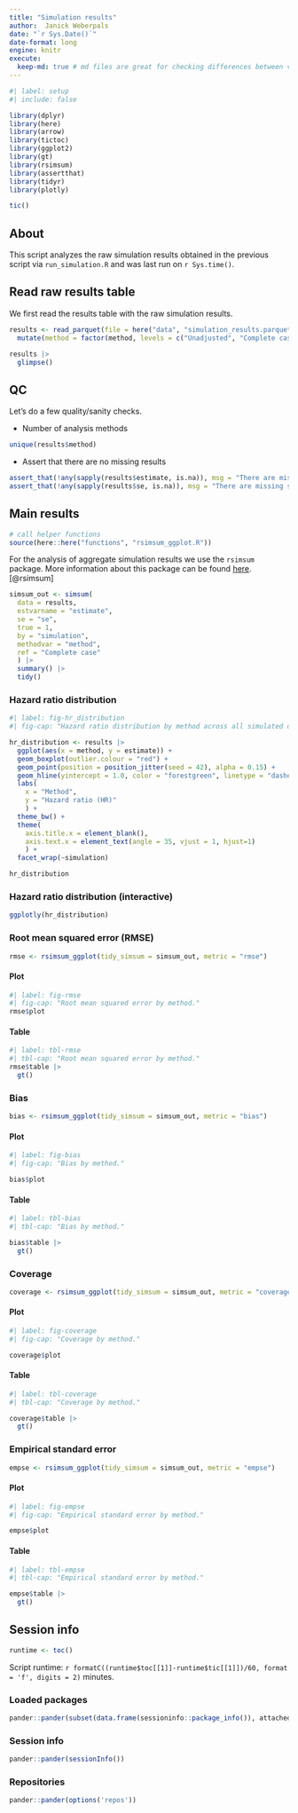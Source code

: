 ```yaml
---
title: "Simulation results"
author:  Janick Weberpals
date: "`r Sys.Date()`"
date-format: long
engine: knitr
execute:
  keep-md: true # md files are great for checking differences between versions
---
```


```r
#| label: setup
#| include: false

library(dplyr)
library(here)
library(arrow)
library(tictoc)
library(ggplot2)
library(gt)
library(rsimsum)
library(assertthat)
library(tidyr)
library(plotly)

tic()
```

## About

This script analyzes the raw simulation results obtained in the previous script via `run_simulation.R` and was last run on `r Sys.time()`.

## Read raw results table

We first read the results table with the raw simulation results.

```r
results <- read_parquet(file = here("data", "simulation_results.parquet")) |> 
  mutate(method = factor(method, levels = c("Unadjusted", "Complete case", "Imputed")))

results |> 
  glimpse()
```

## QC

Let's do a few quality/sanity checks.

-   Number of analysis methods

```r
unique(results$method)
```

-   Assert that there are no missing results

```r
assert_that(!any(sapply(results$estimate, is.na)), msg = "There are missing estimates")
assert_that(!any(sapply(results$se, is.na)), msg = "There are missing standard errors")
```

## Main results

```r
# call helper functions
source(here::here("functions", "rsimsum_ggplot.R"))
```

For the analysis of aggregate simulation results we use the `rsimsum` package. More information about this package can be found [here](https://ellessenne.github.io/rsimsum/).[@rsimsum]

```r
simsum_out <- simsum(
  data = results, 
  estvarname = "estimate", 
  se = "se", 
  true = 1, 
  by = "simulation",
  methodvar = "method", 
  ref = "Complete case"
  ) |> 
  summary() |> 
  tidy()
```



::: panel-tabset
### Hazard ratio distribution

```r
#| label: fig-hr_distribution
#| fig-cap: "Hazard ratio distribution by method across all simulated datasets."

hr_distribution <- results |> 
  ggplot(aes(x = method, y = estimate)) +
  geom_boxplot(outlier.colour = "red") +
  geom_point(position = position_jitter(seed = 42), alpha = 0.15) +
  geom_hline(yintercept = 1.0, color = "forestgreen", linetype = "dashed") +
  labs(
    x = "Method",
    y = "Hazard ratio (HR)"
    ) +
  theme_bw() +
  theme(
    axis.title.x = element_blank(),
    axis.text.x = element_text(angle = 35, vjust = 1, hjust=1)
    ) +
  facet_wrap(~simulation)

hr_distribution
```

### Hazard ratio distribution (interactive)

```r
ggplotly(hr_distribution)
```
:::


### Root mean squared error (RMSE)

```r
rmse <- rsimsum_ggplot(tidy_simsum = simsum_out, metric = "rmse")
```

::: panel-tabset
#### Plot

```r
#| label: fig-rmse
#| fig-cap: "Root mean squared error by method."
rmse$plot
```

#### Table

```r
#| label: tbl-rmse
#| tbl-cap: "Root mean squared error by method."
rmse$table |> 
  gt()
```
:::


### Bias

```r
bias <- rsimsum_ggplot(tidy_simsum = simsum_out, metric = "bias")
```

::: panel-tabset
#### Plot

```r
#| label: fig-bias
#| fig-cap: "Bias by method."

bias$plot
```

#### Table

```r
#| label: tbl-bias
#| tbl-cap: "Bias by method."

bias$table |> 
  gt()
```
:::


### Coverage

```r
coverage <- rsimsum_ggplot(tidy_simsum = simsum_out, metric = "coverage")
```

::: panel-tabset
#### Plot
```r
#| label: fig-coverage
#| fig-cap: "Coverage by method."

coverage$plot
```

#### Table
```r
#| label: tbl-coverage
#| tbl-cap: "Coverage by method."

coverage$table |> 
  gt()
```
:::


### Empirical standard error

```r
empse <- rsimsum_ggplot(tidy_simsum = simsum_out, metric = "empse")
```

::: panel-tabset

#### Plot

```r
#| label: fig-empse
#| fig-cap: "Empirical standard error by method."

empse$plot
```

#### Table

```r
#| label: tbl-empse
#| tbl-cap: "Empirical standard error by method."

empse$table |> 
  gt()
```
:::


## Session info

```r
runtime <- toc()
```

Script runtime: `r formatC((runtime$toc[[1]]-runtime$tic[[1]])/60, format = 'f', digits = 2)` minutes.

::: panel-tabset
### Loaded packages

```r
pander::pander(subset(data.frame(sessioninfo::package_info()), attached==TRUE, c(package, loadedversion)))
```

### Session info

```r
pander::pander(sessionInfo())
```

### Repositories

```r
pander::pander(options('repos'))
```
:::

